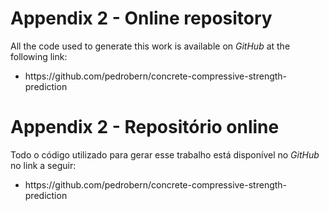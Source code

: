 <EN>

# Appendix 2 - Online repository {#appendix2}

All the code used to generate this work is available on *GitHub* at the following link:

- https://github.com/pedrobern/concrete-compressive-strength-prediction

</EN>

<PT>

# Appendix 2 - Repositório online {#appendix2}

Todo o código utilizado para gerar esse trabalho está disponível no *GitHub* no link a seguir:

- https://github.com/pedrobern/concrete-compressive-strength-prediction

</PT>

\newpage
